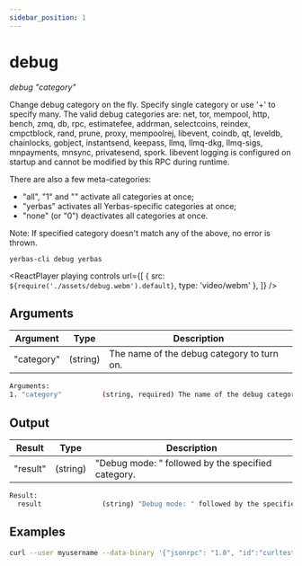 ```yaml
---
sidebar_position: 1
---
```



# debug

_debug "category"_

Change debug category on the fly. Specify single category or use '+' to specify many.
The valid debug categories are: net, tor, mempool, http, bench, zmq, db, rpc, estimatefee, addrman, selectcoins, reindex, cmpctblock, rand, prune, proxy, mempoolrej, libevent, coindb, qt, leveldb, chainlocks, gobject, instantsend, keepass, llmq, llmq-dkg, llmq-sigs, mnpayments, mnsync, privatesend, spork.
libevent logging is configured on startup and cannot be modified by this RPC during runtime.

There are also a few meta-categories:

- "all", "1" and "" activate all categories at once;
- "yerbas" activates all Yerbas-specific categories at once;
- "none" (or "0") deactivates all categories at once.

Note: If specified category doesn't match any of the above, no error is thrown.

`yerbas-cli debug yerbas`

<ReactPlayer
  playing
  controls
  url={[
    { src: `${require('./assets/debug.webm').default}`, type: 'video/webm' },
  ]}
/>

## Arguments

| Argument   | Type     | Description                                |
| ---------- | -------- | ------------------------------------------ |
| "category" | (string) | The name of the debug category to turn on. |

```bash
Arguments:
1. "category"          (string, required) The name of the debug category to turn on.
```

## Output

| Result   | Type     | Description                                        |
| -------- | -------- | -------------------------------------------------- |
| "result" | (string) | "Debug mode: " followed by the specified category. |

```bash
Result:
  result               (string) "Debug mode: " followed by the specified category.
```

## Examples

```bash
curl --user myusername --data-binary '{"jsonrpc": "1.0", "id":"curltest", "method": "debug", "params": [yerbas+net] }' -H 'content-type: text/plain;' http://127.0.0.1:9998/
```
